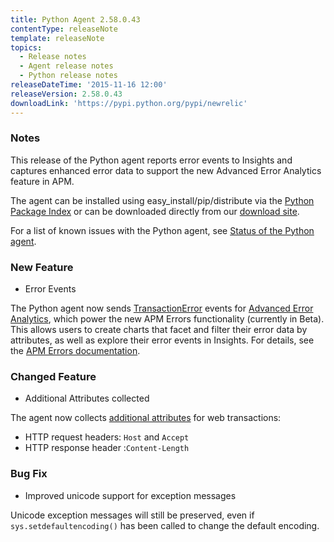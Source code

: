 ```yaml
---
title: Python Agent 2.58.0.43
contentType: releaseNote
template: releaseNote
topics:
  - Release notes
  - Agent release notes
  - Python release notes
releaseDateTime: '2015-11-16 12:00'
releaseVersion: 2.58.0.43
downloadLink: 'https://pypi.python.org/pypi/newrelic'
---
```


### Notes

This release of the Python agent reports error events to Insights and captures enhanced error data to support the new Advanced Error Analytics feature in APM.

The agent can be installed using easy_install/pip/distribute via the [Python Package Index](https://pypi.python.org/pypi/newrelic) or can be downloaded directly from our [download site](http://download.newrelic.com/python_agent/release/).

For a list of known issues with the Python agent, see [Status of the Python agent](https://docs.newrelic.com/docs/python/status-of-python-agent).

### New Feature

* Error Events

The Python agent now sends [TransactionError](https://docs.newrelic.com/docs/insights/new-relic-insights/decorating-events/error-event-default-attributes-insights) events for [Advanced Error Analytics](https://blog.newrelic.com/2015/11/12/apm-error-analytics/), which power the new APM Errors functionality (currently in Beta). This allows users to create charts that facet and filter their error data by attributes, as well as explore their error events in Insights. For details, see the [APM Errors documentation](https://docs.newrelic.com/docs/apm/applications-menu/events/view-apm-errors-error-traces).

### Changed Feature

* Additional Attributes collected

The agent now collects [additional attributes](https://docs.newrelic.com/docs/agents/python-agent/attributes/python-agent-attributes#attributes) for web transactions:

* HTTP request headers: `Host` and `Accept`
* HTTP response header :`Content-Length`

### Bug Fix

* Improved unicode support for exception messages

Unicode exception messages will still be preserved, even if `sys.setdefaultencoding()` has been called to change the default encoding.
